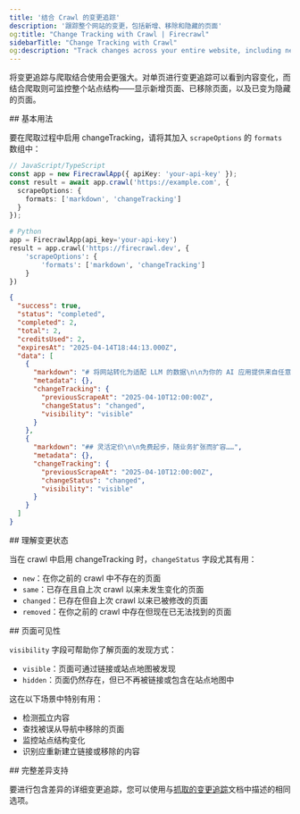 ```yaml
---
title: '结合 Crawl 的变更追踪'
description: '跟踪整个网站的变更，包括新增、移除和隐藏的页面'
og:title: "Change Tracking with Crawl | Firecrawl"
sidebarTitle: "Change Tracking with Crawl"
og:description: "Track changes across your entire website, including new, removed, and hidden pages"
---
```


将变更追踪与爬取结合使用会更强大。对单页进行变更追踪可以看到内容变化，而结合爬取则可监控整个站点结构——显示新增页面、已移除页面，以及已变为隐藏的页面。

<div id="basic-usage">
  ## 基本用法
</div>

要在爬取过程中启用 changeTracking，请将其加入 `scrapeOptions` 的 `formats` 数组中：

```typescript
// JavaScript/TypeScript
const app = new FirecrawlApp({ apiKey: 'your-api-key' });
const result = await app.crawl('https://example.com', {
  scrapeOptions: {
    formats: ['markdown', 'changeTracking']
  }
});
```

```python
# Python
app = FirecrawlApp(api_key='your-api-key')
result = app.crawl('https://firecrawl.dev', {
    'scrapeOptions': {
        'formats': ['markdown', 'changeTracking']
    }
})
```

```json
{
  "success": true,
  "status": "completed",
  "completed": 2,
  "total": 2,
  "creditsUsed": 2,
  "expiresAt": "2025-04-14T18:44:13.000Z",
  "data": [
    {
      "markdown": "# 将网站转化为适配 LLM 的数据\n\n为你的 AI 应用提供来自任意网站的洁净数据……",
      "metadata": {},
      "changeTracking": {
        "previousScrapeAt": "2025-04-10T12:00:00Z",
        "changeStatus": "changed",
        "visibility": "visible"
      }
    },
    {
      "markdown": "## 灵活定价\n\n免费起步，随业务扩张而扩容……",
      "metadata": {},
      "changeTracking": {
        "previousScrapeAt": "2025-04-10T12:00:00Z",
        "changeStatus": "changed",
        "visibility": "visible"
      }
    }
  ]
}
```

<div id="understanding-change-status">
  ## 理解变更状态
</div>

当在 crawl 中启用 changeTracking 时，`changeStatus` 字段尤其有用：

* `new`：在你之前的 crawl 中不存在的页面
* `same`：已存在且自上次 crawl 以来未发生变化的页面
* `changed`：已存在但自上次 crawl 以来已被修改的页面
* `removed`：在你之前的 crawl 中存在但现在已无法找到的页面

<div id="page-visibility">
  ## 页面可见性
</div>

`visibility` 字段可帮助你了解页面的发现方式：

* `visible`：页面可通过链接或站点地图被发现
* `hidden`：页面仍然存在，但已不再被链接或包含在站点地图中

这在以下场景中特别有用：

* 检测孤立内容
* 查找被误从导航中移除的页面
* 监控站点结构变化
* 识别应重新建立链接或移除的内容

<div id="full-diff-support">
  ## 完整差异支持
</div>

要进行包含差异的详细变更追踪，您可以使用与[抓取的变更追踪](/zh/features/change-tracking)文档中描述的相同选项。